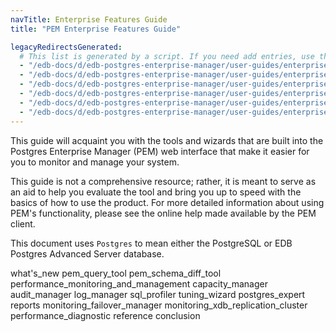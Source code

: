 ```yaml
---
navTitle: Enterprise Features Guide
title: "PEM Enterprise Features Guide"

legacyRedirectsGenerated:
  # This list is generated by a script. If you need add entries, use the `legacyRedirects` key.
  - "/edb-docs/d/edb-postgres-enterprise-manager/user-guides/enterprise-features-guide/8.0/genindex.html"
  - "/edb-docs/d/edb-postgres-enterprise-manager/user-guides/enterprise-features-guide/latest/genindex.html"
  - "/edb-docs/d/edb-postgres-enterprise-manager/user-guides/enterprise-features-guide/8.0/conclusion.html"
  - "/edb-docs/d/edb-postgres-enterprise-manager/user-guides/enterprise-features-guide/latest/conclusion.html"
  - "/edb-docs/d/edb-postgres-enterprise-manager/user-guides/enterprise-features-guide/8.0/index.html"
  - "/edb-docs/d/edb-postgres-enterprise-manager/user-guides/enterprise-features-guide/latest/index.html"
---
```


This guide will acquaint you with the tools and wizards that are built into the Postgres Enterprise Manager (PEM) web interface that make it easier for you to monitor and manage your system.

This guide is not a comprehensive resource; rather, it is meant to serve as an aid to help you evaluate the tool and bring you up to speed with the basics of how to use the product. For more detailed information about using PEM's functionality, please see the online help made available by the PEM client.

This document uses `Postgres` to mean either the PostgreSQL or EDB Postgres Advanced Server database.

<div class="toctree" maxdepth="4">

what's_new pem_query_tool pem_schema_diff_tool performance_monitoring_and_management capacity_manager audit_manager log_manager sql_profiler tuning_wizard postgres_expert reports monitoring_failover_manager monitoring_xdb_replication_cluster performance_diagnostic reference conclusion

</div>
